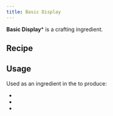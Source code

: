 ```yaml
---
title: Basic Display
---
```


<ItemImage file="basic_display" alt="Basic Display" size="200" />

**Basic Display*** is a crafting ingredient. 

## Recipe

<CraftingTable recipe="input techreborn:refined_iron_plate minecraft:black_dye techreborn:refined_iron_plate input minecraft:black_dye techreborn:electronic_circuit minecraft:black_dye input techreborn:refined_iron_plate minecraft:glass_pane techreborn:refined_iron_plate output techreborn:basic_display "/>


## Usage

Used as an ingredient in the <McItem slug="minecraft:crafting_table"/> to produce:

- <McItem slug="techreborn:basic_storage_unit"/>
- <McItem slug="techreborn:crude_unit_upgrader"/>
- <McItem slug="techreborn:gps"/>

